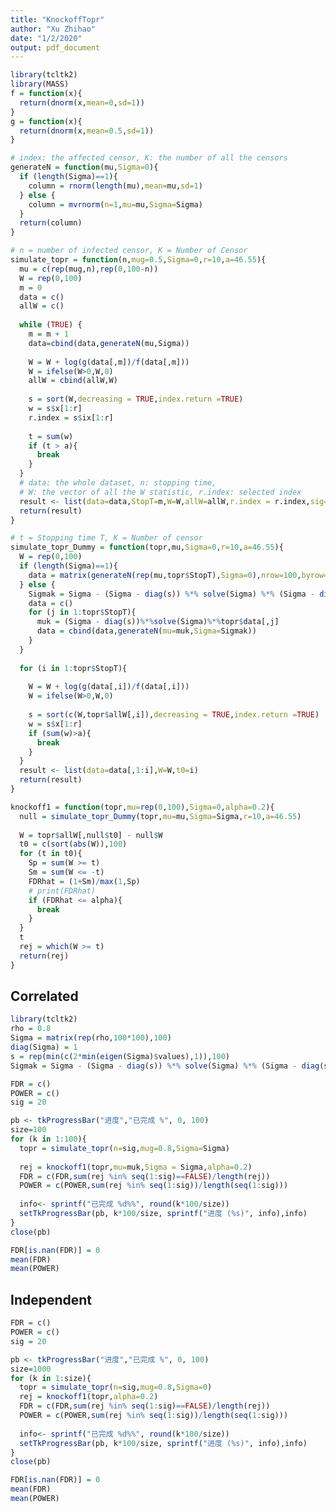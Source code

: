 ```yaml
---
title: "KnockoffTopr"
author: "Xu Zhihao"
date: "1/2/2020"
output: pdf_document
---
```



```r
library(tcltk2)
library(MASS)
f = function(x){
  return(dnorm(x,mean=0,sd=1))
}
g = function(x){
  return(dnorm(x,mean=0.5,sd=1))
}

# index: the affected censor, K: the number of all the censors
generateN = function(mu,Sigma=0){
  if (length(Sigma)==1){
    column = rnorm(length(mu),mean=mu,sd=1)
  } else {
    column = mvrnorm(n=1,mu=mu,Sigma=Sigma)
  }
  return(column)
}

# n = number of infected censor, K = Number of Censor
simulate_topr = function(n,mug=0.5,Sigma=0,r=10,a=46.55){
  mu = c(rep(mug,n),rep(0,100-n))
  W = rep(0,100)
  m = 0
  data = c()
  allW = c()
  
  while (TRUE) {
    m = m + 1
    data=cbind(data,generateN(mu,Sigma))
    
    W = W + log(g(data[,m])/f(data[,m]))
    W = ifelse(W>0,W,0)
    allW = cbind(allW,W)
    
    s = sort(W,decreasing = TRUE,index.return =TRUE)
    w = s$x[1:r]
    r.index = s$ix[1:r]
    
    t = sum(w)
    if (t > a){
      break
    }
  }
  # data: the whole dataset, n: stopping time, 
  # W: the vector of all the W statistic, r.index: selected index
  result <- list(data=data,StopT=m,W=W,allW=allW,r.index = r.index,sig=n,mug=mug)
  return(result)
}

# t = Stopping time T, K = Number of censor
simulate_topr_Dummy = function(topr,mu,Sigma=0,r=10,a=46.55){
  W = rep(0,100)
  if (length(Sigma)==1){
    data = matrix(generateN(rep(mu,topr$StopT),Sigma=0),nrow=100,byrow=FALSE)
  } else {
    Sigmak = Sigma - (Sigma - diag(s)) %*% solve(Sigma) %*% (Sigma - diag(s))
    data = c()
    for (j in 1:topr$StopT){
      muk = (Sigma - diag(s))%*%solve(Sigma)%*%topr$data[,j]
      data = cbind(data,generateN(mu=muk,Sigma=Sigmak))
    }
  }
  
  for (i in 1:topr$StopT){
    
    W = W + log(g(data[,i])/f(data[,i]))
    W = ifelse(W>0,W,0)
  
    s = sort(c(W,topr$allW[,i]),decreasing = TRUE,index.return =TRUE)
    w = s$x[1:r]
    if (sum(w)>a){
      break
    }
  }
  result <- list(data=data[,1:i],W=W,t0=i)
  return(result)
}
```



```r
knockoff1 = function(topr,mu=rep(0,100),Sigma=0,alpha=0.2){
  null = simulate_topr_Dummy(topr,mu=mu,Sigma=Sigma,r=10,a=46.55)
  
  W = topr$allW[,null$t0] - null$W
  t0 = c(sort(abs(W)),100)
  for (t in t0){
    Sp = sum(W >= t)
    Sm = sum(W <= -t)
    FDRhat = (1+Sm)/max(1,Sp)
    # print(FDRhat)
    if (FDRhat <= alpha){
      break
    }
  }
  t
  rej = which(W >= t)
  return(rej)
}
```

## Correlated

```r
library(tcltk2)
rho = 0.8
Sigma = matrix(rep(rho,100*100),100)
diag(Sigma) = 1
s = rep(min(c(2*min(eigen(Sigma)$values),1)),100)
Sigmak = Sigma - (Sigma - diag(s)) %*% solve(Sigma) %*% (Sigma - diag(s))

FDR = c()
POWER = c()
sig = 20

pb <- tkProgressBar("进度","已完成 %", 0, 100)
size=100
for (k in 1:100){
  topr = simulate_topr(n=sig,mug=0.8,Sigma=Sigma)
  
  rej = knockoff1(topr,mu=muk,Sigma = Sigma,alpha=0.2)
  FDR = c(FDR,sum(rej %in% seq(1:sig)==FALSE)/length(rej))
  POWER = c(POWER,sum(rej %in% seq(1:sig))/length(seq(1:sig)))
  
  info<- sprintf("已完成 %d%%", round(k*100/size))
  setTkProgressBar(pb, k*100/size, sprintf("进度 (%s)", info),info)
}
close(pb)
```


```r
FDR[is.nan(FDR)] = 0
mean(FDR)
mean(POWER)
```


## Independent

```r
FDR = c()
POWER = c()
sig = 20

pb <- tkProgressBar("进度","已完成 %", 0, 100)
size=1000
for (k in 1:size){
  topr = simulate_topr(n=sig,mug=0.8,Sigma=0)
  rej = knockoff1(topr,alpha=0.2)
  FDR = c(FDR,sum(rej %in% seq(1:sig)==FALSE)/length(rej))
  POWER = c(POWER,sum(rej %in% seq(1:sig))/length(seq(1:sig)))
  
  info<- sprintf("已完成 %d%%", round(k*100/size))
  setTkProgressBar(pb, k*100/size, sprintf("进度 (%s)", info),info)
}
close(pb)
```


```r
FDR[is.nan(FDR)] = 0
mean(FDR)
mean(POWER)
```

















